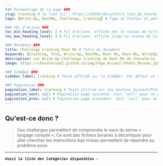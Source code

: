 ---
### Paramétrage de la page ###
slug: Cracking # le lien ici : https://XXXXX/docs/Intro_Tuto_de_Cheche
tags: [Write-Up, RootMe, Challenge, Cracking] # Tags le fichier et permet de grouper par mots clef

### FIL d'Ariane ###
toc_min_heading_level: 2 # Fil d'Ariane, affiche dés le niveau de titre 2. Par Défaut : 2
toc_max_heading_level: 4 # Fil d'Ariane, affiche jusqu'au niveau de titre 4. Par défaut : 3

### MetaData ###
title: Challenge Cracking Root Me # Titre du document
keywords: [Cracking, Tuto, Write-Up, RootMe, Root Me, Root-Me, WriteUp, WU, Chevalerie, Challenge, Chall] # Mots Clef
description: Les Write-Up Challenge Cracking de Root-Me de Chevalerie ! # La description du document
image: https://chevalerie42.github.io/img/Page_Accueil/Photo_Réseau.jpg # Image utilisé par les liens vers cette page. A 1ere vue il faut privilégier les liens externe

### SideBar ###
sidebar_label: Cracking # Texte affiché sur la SideBar. Par défaut ce sera le "title"

### Pagination ###
pagination_label: Cracking # Texte utilisé sur les boutons Suivant/Précédent. Par defaut "Title"
pagination_next: null # Pagination page suivante. Soit "null" pour ne pas en ajotuer. Soit dossier/fichier (Réseau/Intro_Reseau)
pagination_prev: null # Pagination page precedent. Soit "null" pour ne pas en ajotuer. Soit dossier/fichier (Réseau/Intro_Reseau)
---

## Qu'est-ce donc ? 

> Ces challenges permettent de comprendre le sens du terme « langage compilé ». Ce sont des fichiers binaires à décortiquer pour aller chercher les instructions bas niveau permettant de répondre au problème posé. 
--- 

**_`Voici la liste des Catégories disponibles :`_**

